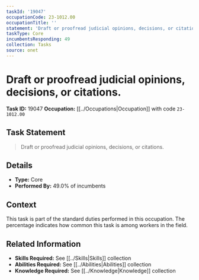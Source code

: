 ```yaml
---
taskId: '19047'
occupationCode: 23-1012.00
occupationTitle: ''
statement: 'Draft or proofread judicial opinions, decisions, or citations.'
taskType: Core
incumbentsResponding: 49
collection: Tasks
source: onet
---
```

# Draft or proofread judicial opinions, decisions, or citations.

**Task ID:** 19047
**Occupation:** [[../Occupations|Occupation]] with code `23-1012.00`

## Task Statement

> Draft or proofread judicial opinions, decisions, or citations.

## Details

- **Type:** Core
- **Performed By:** 49.0% of incumbents

## Context

This task is part of the standard duties performed in this occupation. The percentage indicates how common this task is among workers in the field.

## Related Information

- **Skills Required:** See [[../Skills|Skills]] collection
- **Abilities Required:** See [[../Abilities|Abilities]] collection
- **Knowledge Required:** See [[../Knowledge|Knowledge]] collection
